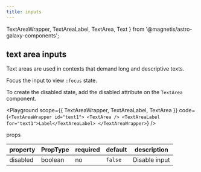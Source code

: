 ```yaml
---
title: inputs
---
```


  TextAreaWrapper,
  TextAreaLabel,
  TextArea,
  Text
} from '@magnetis/astro-galaxy-components';

## text area inputs

Text areas are used in contexts that demand long and descriptive texts.

Focus the input to view `:focus` state.

To create the disabled state, add the disabled attribute on the `TextArea` component.

<Playground
  scope={{ TextAreaWrapper, TextAreaLabel, TextArea }}
  code={`
    <TextAreaWrapper id="text1">
      <TextArea />
      <TextAreaLabel for="text1">Label</TextAreaLabel>
    </TextAreaWrapper>
  `}
/>

<Text as="h3">props</Text>

<PropsTableWrapper>
  <table>
    <thead>
      <tr>
        <th>property</th>
        <th>PropType</th>
        <th>required</th>
        <th>default</th>
        <th>description</th>
      </tr>
    </thead>
    <tbody>
      <tr>
        <td>disabled</td>
        <td>boolean</td>
        <td>no</td>
        <td>
          <code>false</code>
        </td>
        <td>Disable input</td>
      </tr>
    </tbody>
  </table>
</PropsTableWrapper>

